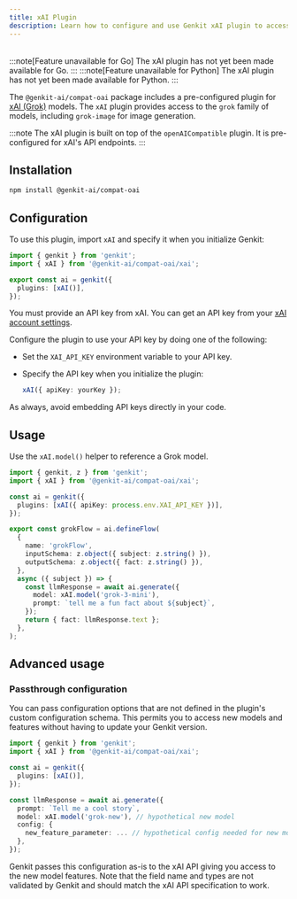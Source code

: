 ```yaml
---
title: xAI Plugin
description: Learn how to configure and use Genkit xAI plugin to access xAI (Grok) models in JavaScript.
---
```



<div style="display: flex; justify-content: flex-end; align-items: center; gap: 1rem; margin: 1rem 0 1rem 0;">
  <CopyMarkdownButton />
</div>

<LanguageContent lang="go">
  :::note[Feature unavailable for Go]
The xAI plugin has not yet been made available for Go.
:::
</LanguageContent>

<LanguageContent lang="python">
  :::note[Feature unavailable for Python]
The xAI plugin has not yet been made available for Python.
:::
</LanguageContent>

<LanguageContent lang="js">

The `@genkit-ai/compat-oai` package includes a pre-configured plugin for [xAI (Grok)](https://x.ai/) models.
The `xAI` plugin provides access to the `grok` family of models, including `grok-image` for image generation.

:::note
The xAI plugin is built on top of the `openAICompatible` plugin. It is pre-configured for xAI's API endpoints.
:::

## Installation

```bash
npm install @genkit-ai/compat-oai
```

## Configuration

To use this plugin, import `xAI` and specify it when you initialize Genkit:

```ts
import { genkit } from 'genkit';
import { xAI } from '@genkit-ai/compat-oai/xai';

export const ai = genkit({
  plugins: [xAI()],
});
```

You must provide an API key from xAI. You can get an API key from your [xAI account settings](https://console.x.ai/).

Configure the plugin to use your API key by doing one of the following:

- Set the `XAI_API_KEY` environment variable to your API key.
- Specify the API key when you initialize the plugin:

  ```ts
  xAI({ apiKey: yourKey });
  ```

As always, avoid embedding API keys directly in your code.

## Usage

Use the `xAI.model()` helper to reference a Grok model.

```ts
import { genkit, z } from 'genkit';
import { xAI } from '@genkit-ai/compat-oai/xai';

const ai = genkit({
  plugins: [xAI({ apiKey: process.env.XAI_API_KEY })],
});

export const grokFlow = ai.defineFlow(
  {
    name: 'grokFlow',
    inputSchema: z.object({ subject: z.string() }),
    outputSchema: z.object({ fact: z.string() }),
  },
  async ({ subject }) => {
    const llmResponse = await ai.generate({
      model: xAI.model('grok-3-mini'),
      prompt: `tell me a fun fact about ${subject}`,
    });
    return { fact: llmResponse.text };
  },
);
```

## Advanced usage

### Passthrough configuration

You can pass configuration options that are not defined in the plugin's custom configuration schema. This
permits you to access new models and features without having to update your Genkit version.

```ts
import { genkit } from 'genkit';
import { xAI } from '@genkit-ai/compat-oai/xai';

const ai = genkit({
  plugins: [xAI()],
});

const llmResponse = await ai.generate({
  prompt: `Tell me a cool story`,
  model: xAI.model('grok-new'), // hypothetical new model
  config: {
    new_feature_parameter: ... // hypothetical config needed for new model
  },
});
```

Genkit passes this configuration as-is to the xAI API giving you access to the new model features.
Note that the field name and types are not validated by Genkit and should match the xAI API
specification to work.

</LanguageContent>
